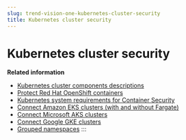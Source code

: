 ```yaml
---
slug: trend-vision-one-kubernetes-cluster-security
title: Kubernetes cluster security
---
```

# Kubernetes cluster security

**Related information**

- [Kubernetes cluster components descriptions](kubernetes-cluster-descriptions.mdx)
- [Protect Red Hat OpenShift containers](protect-openshift-containers-CS.mdx)
- [Kubernetes system requirements for Container Security](kubernetes-system-req.md "Before deploying Container Security, ensure that your Kubernetes clusters meet the minimum system requirements and specific Helm and network policy requirements.")
- [Connect Amazon EKS clusters (with and without Fargate)](eks-clusters-without-fargate.md "Container Security supports protection on connected Amazon EKS and Amazon EKS Fargate containers.")
- [Connect Microsoft AKS clusters](connecting-microsoft-aks-clusters.md "Container Security supports protection on connected Microsoft Azure AKS containers.")
- [Connect Google GKE clusters](connecting-google-gke-clusters.md "Container Security supports protection on connected Google GKE containers.")
- [Grouped namespaces](grouped-namespaces.md "View the sets of related namespaces within namespace groups.")
:::
